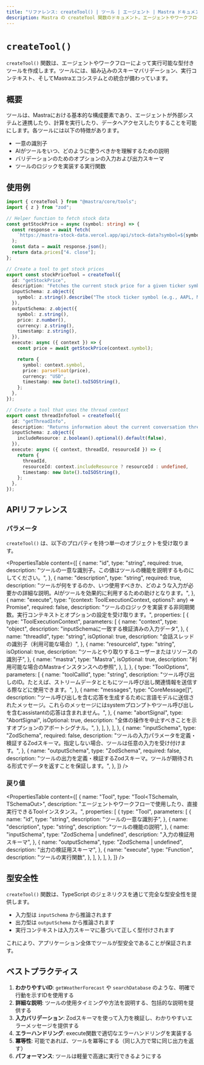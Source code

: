 ```yaml
---
title: "リファレンス: createTool() | ツール | エージェント | Mastra ドキュメント"
description: Mastra の createTool 関数のドキュメント。エージェントやワークフロー用のカスタムツールを作成します。
---
```


# `createTool()`

`createTool()` 関数は、エージェントやワークフローによって実行可能な型付きツールを作成します。ツールには、組み込みのスキーマバリデーション、実行コンテキスト、そしてMastraエコシステムとの統合が備わっています。

## 概要

ツールは、Mastraにおける基本的な構成要素であり、エージェントが外部システムと連携したり、計算を実行したり、データへアクセスしたりすることを可能にします。各ツールには以下の特徴があります。

- 一意の識別子
- AIがツールをいつ、どのように使うべきかを理解するための説明
- バリデーションのためのオプションの入力および出力スキーマ
- ツールのロジックを実装する実行関数

## 使用例

```ts filename="src/tools/stock-tools.ts" showLineNumbers copy
import { createTool } from "@mastra/core/tools";
import { z } from "zod";

// Helper function to fetch stock data
const getStockPrice = async (symbol: string) => {
  const response = await fetch(
    `https://mastra-stock-data.vercel.app/api/stock-data?symbol=${symbol}`,
  );
  const data = await response.json();
  return data.prices["4. close"];
};

// Create a tool to get stock prices
export const stockPriceTool = createTool({
  id: "getStockPrice",
  description: "Fetches the current stock price for a given ticker symbol",
  inputSchema: z.object({
    symbol: z.string().describe("The stock ticker symbol (e.g., AAPL, MSFT)"),
  }),
  outputSchema: z.object({
    symbol: z.string(),
    price: z.number(),
    currency: z.string(),
    timestamp: z.string(),
  }),
  execute: async ({ context }) => {
    const price = await getStockPrice(context.symbol);

    return {
      symbol: context.symbol,
      price: parseFloat(price),
      currency: "USD",
      timestamp: new Date().toISOString(),
    };
  },
});

// Create a tool that uses the thread context
export const threadInfoTool = createTool({
  id: "getThreadInfo",
  description: "Returns information about the current conversation thread",
  inputSchema: z.object({
    includeResource: z.boolean().optional().default(false),
  }),
  execute: async ({ context, threadId, resourceId }) => {
    return {
      threadId,
      resourceId: context.includeResource ? resourceId : undefined,
      timestamp: new Date().toISOString(),
    };
  },
});
```

## APIリファレンス

### パラメータ

`createTool()` は、以下のプロパティを持つ単一のオブジェクトを受け取ります。

<PropertiesTable
  content={[
    {
      name: "id",
      type: "string",
      required: true,
      description:
        "ツールの一意な識別子。この値はツールの機能を説明するものにしてください。",
    },
    {
      name: "description",
      type: "string",
      required: true,
      description:
        "ツールが何をするのか、いつ使用すべきか、どのような入力が必要かの詳細な説明。AIがツールを効果的に利用するための助けとなります。",
    },
    {
      name: "execute",
      type: "(context: ToolExecutionContext, options?: any) => Promise<any>",
      required: false,
      description:
        "ツールのロジックを実装する非同期関数。実行コンテキストとオプションの設定を受け取ります。",
      properties: [
        {
          type: "ToolExecutionContext",
          parameters: [
            {
              name: "context",
              type: "object",
              description:
                "inputSchemaに一致する検証済みの入力データ",
            },
            {
              name: "threadId",
              type: "string",
              isOptional: true,
              description:
                "会話スレッドの識別子（利用可能な場合）",
            },
            {
              name: "resourceId",
              type: "string",
              isOptional: true,
              description:
                "ツールとやり取りするユーザーまたはリソースの識別子",
            },
            {
              name: "mastra",
              type: "Mastra",
              isOptional: true,
              description: "利用可能な場合のMastraインスタンスへの参照",
            },
          ],
        },
        {
          type: "ToolOptions",
          parameters: [
            {
              name: "toolCallId",
              type: "string",
              description:
                "ツール呼び出しのID。たとえば、ストリームデータとともにツール呼び出し関連情報を送信する際などに使用できます。",
            },
            {
              name: "messages",
              type: "CoreMessage[]",
              description:
                "ツール呼び出しを含む応答を生成するために言語モデルに送信されたメッセージ。これらのメッセージにはsystemプロンプトやツール呼び出しを含むassistantの応答は含まれません。",
            },
            {
              name: "abortSignal",
              type: "AbortSignal",
              isOptional: true,
              description:
                "全体の操作を中止すべきことを示すオプションのアボートシグナル。",
            },
          ],
        },
      ],
    },
    {
      name: "inputSchema",
      type: "ZodSchema",
      required: false,
      description:
        "ツールの入力パラメータを定義・検証するZodスキーマ。指定しない場合、ツールは任意の入力を受け付けます。",
    },
    {
      name: "outputSchema",
      type: "ZodSchema",
      required: false,
      description:
        "ツールの出力を定義・検証するZodスキーマ。ツールが期待される形式でデータを返すことを保証します。",
    },
  ]}
/>

### 戻り値

<PropertiesTable
  content={[
    {
      name: "Tool",
      type: "Tool<TSchemaIn, TSchemaOut>",
      description:
        "エージェントやワークフローで使用したり、直接実行できるToolインスタンス。",
      properties: [
        {
          type: "Tool",
          parameters: [
            {
              name: "id",
              type: "string",
              description: "ツールの一意な識別子",
            },
            {
              name: "description",
              type: "string",
              description: "ツールの機能の説明",
            },
            {
              name: "inputSchema",
              type: "ZodSchema | undefined",
              description: "入力の検証用スキーマ",
            },
            {
              name: "outputSchema",
              type: "ZodSchema | undefined",
              description: "出力の検証用スキーマ",
            },
            {
              name: "execute",
              type: "Function",
              description: "ツールの実行関数",
            },
          ],
        },
      ],
    },
  ]}
/>

## 型安全性

`createTool()` 関数は、TypeScript のジェネリクスを通じて完全な型安全性を提供します。

- 入力型は `inputSchema` から推論されます
- 出力型は `outputSchema` から推論されます
- 実行コンテキストは入力スキーマに基づいて正しく型付けされます

これにより、アプリケーション全体でツールが型安全であることが保証されます。

## ベストプラクティス

1. **わかりやすいID**: `getWeatherForecast` や `searchDatabase` のような、明確で行動を示すIDを使用する
2. **詳細な説明**: ツールの使用タイミングや方法を説明する、包括的な説明を提供する
3. **入力バリデーション**: Zodスキーマを使って入力を検証し、わかりやすいエラーメッセージを提供する
4. **エラーハンドリング**: execute関数で適切なエラーハンドリングを実装する
5. **冪等性**: 可能であれば、ツールを冪等にする（同じ入力で常に同じ出力を返す）
6. **パフォーマンス**: ツールは軽量で高速に実行できるようにする
